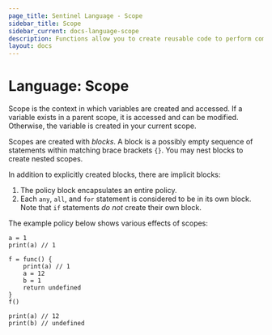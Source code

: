 ```yaml
---
page_title: Sentinel Language - Scope
sidebar_title: Scope
sidebar_current: docs-language-scope
description: Functions allow you to create reusable code to perform computations.
layout: docs
---
```


# Language: Scope

Scope is the context in which variables are created and accessed. If a
variable exists in a parent scope, it is accessed and can be modified.
Otherwise, the variable is created in your current scope.

Scopes are created with _blocks_. A block is a possibly empty sequence
of statements within matching brace brackets `{}`. You may nest blocks
to create nested scopes.

In addition to explicitly created blocks, there are implicit blocks:

1. The policy block encapsulates an entire policy.
2. Each `any`, `all`, and `for` statement is considered to be in
   its own block. Note that `if` statements _do not_ create their
   own block.

The example policy below shows various effects of scopes:

```sentinel
a = 1
print(a) // 1

f = func() {
	print(a) // 1
	a = 12
	b = 1
	return undefined
}
f()

print(a) // 12
print(b) // undefined
```
